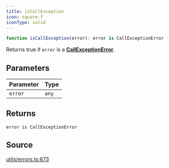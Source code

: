 ```yaml
---
title: isCallException
icon: square-f
iconType: solid
---
```


```ts
function isCallException(error): error is CallExceptionError
```

Returns true if `error` is a [**CallExceptionError**](/sdk/content/interfaces/CallExceptionError).

## Parameters

| Parameter | Type |
| :------ | :------ |
| `error` | `any` |

## Returns

`error is CallExceptionError`

## Source

[utils/errors.ts:673](https://github.com/dominant-strategies/quais.js/blob/54df686e23587fb738cc640fec0b4d1a8021290f/src/utils/errors.ts#L673)
